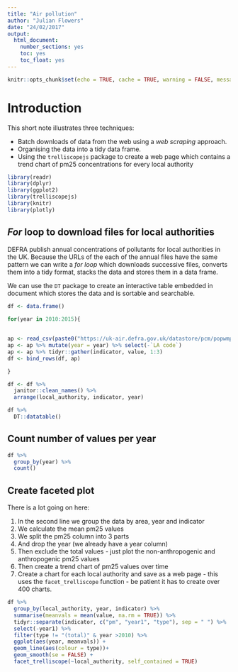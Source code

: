 ```yaml
---
title: "Air pollution"
author: "Julian Flowers"
date: "24/02/2017"
output: 
  html_document: 
    number_sections: yes
    toc: yes
    toc_float: yes
---
```


```r
knitr::opts_chunk$set(echo = TRUE, cache = TRUE, warning = FALSE, message = FALSE)
```

# Introduction

This short note illustrates three techniques:

* Batch downloads of data from the web using a *web scraping* approach.
* Organising the data into a tidy data frame.
* Using the `trelliscopejs` package to create a web page which contains a trend chart of pm25 concentrations for every local authority

```r
library(readr)
library(dplyr)
library(ggplot2)
library(trelliscopejs)
library(knitr)
library(plotly)
```

## *For* loop to download files for local authorities

DEFRA publish annual concentrations of pollutants for local authorities in the UK. Because the URLs of the each of the annual files have the same pattern we can write a *for loop* which downloads successive files, converts them into a tidy format, stacks the data and stores them in a data frame.


We can use the `DT` package to create an interactive table embedded in document which stores the data and is sortable and searchable.

```r
df <- data.frame()

for(year in 2010:2015){
  
  
ap <- read_csv(paste0("https://uk-air.defra.gov.uk/datastore/pcm/popwmpm25", year,"byUKlocalauthority.csv"), skip = 2)
ap <- ap %>% mutate(year = year) %>% select(-`LA code`)
ap <- ap %>% tidyr::gather(indicator, value, 1:3)
df <- bind_rows(df, ap)

}

df <- df %>%
  janitor::clean_names() %>%
  arrange(local_authority, indicator, year)

df %>%
  DT::datatable()
```

## Count number of values per year

```r

df %>%
  group_by(year) %>%
  count()
```

## Create faceted plot

There is a lot going on here:

1. In the second line we group the data by area, year and indicator
2. We calculate the mean pm25 values
3. We split the pm25 column into 3 parts
4. And drop the year (we already have a year column)
5. Then exclude the total values - just plot the non-anthropogenic and anthropogenic pm25 values
6. Then create a trend chart of pm25 values over time
7. Create a chart for each local authority and save as a web page - this uses the `facet_trelliscope` function - be patient it has to create over 400 charts.


```r
df %>%
  group_by(local_authority, year, indicator) %>% 
  summarise(meanvals = mean(value, na.rm = TRUE)) %>%
  tidyr::separate(indicator, c("pm", "year1", "type"), sep = " ") %>%
  select(-year1) %>% 
  filter(type != "(total)" & year >2010) %>%
  ggplot(aes(year, meanvals)) + 
  geom_line(aes(colour = type))+
  geom_smooth(se = FALSE) +
  facet_trelliscope(~local_authority, self_contained = TRUE)
```
  






